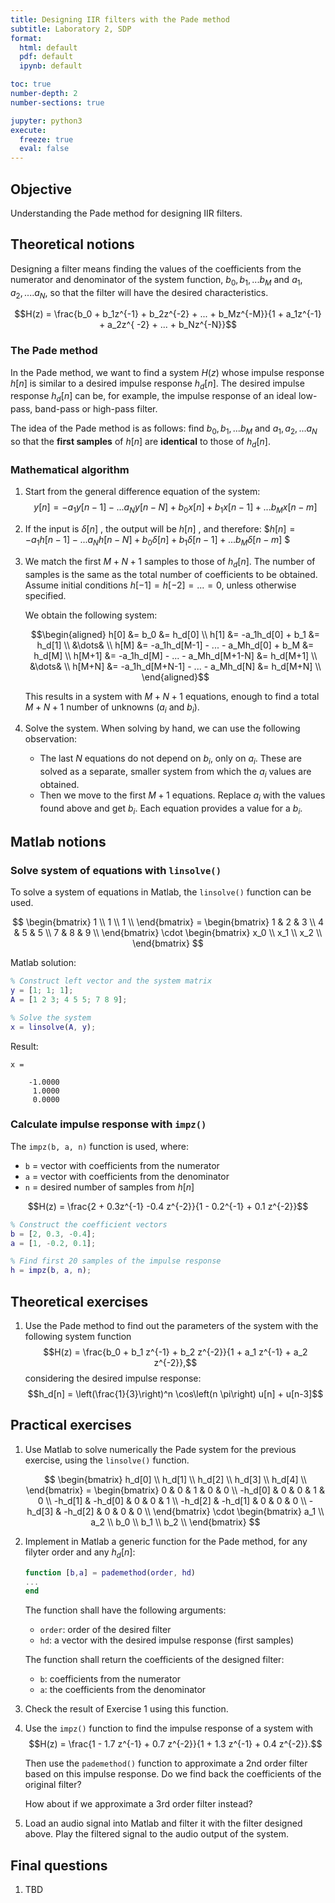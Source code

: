 ```yaml
---
title: Designing IIR filters with the Pade method
subtitle: Laboratory 2, SDP
format: 
  html: default
  pdf: default
  ipynb: default

toc: true
number-depth: 2
number-sections: true

jupyter: python3
execute:
  freeze: true
  eval: false
---
```



## Objective

Understanding the Pade method for designing IIR filters.

## Theoretical notions

Designing a filter means finding the values of the coefficients
from the numerator and denominator of the system function,
$b_0, b_1, ...b_M$ and $a_1, a_2, ....a_N$,
so that the filter will have the desired characteristics.

$$H(z) = \frac{b_0 + b_1z^{-1} + b_2z^{-2} + ... + b_Mz^{-M}}{1 + a_1z^{-1} + a_2z^{ -2} + ... + b_Nz^{-N}}$$

### The Pade method

In the Pade method, we want to find a system $H(z)$
whose impulse response $h[n]$ is similar to a desired impulse response $h_d[n]$.
The desired impulse response $h_d[n]$ can be, for example,
the impulse response of an ideal low-pass, band-pass or high-pass filter.

The idea of the Pade method is as follows: find $b_0, b_1, ...b_M$ and $a_1, a_2, ...a_N$
so that the **first samples** of $h[n]$ are **identical** to those of $h_d[n]$.

### Mathematical algorithm

1. Start from the general difference equation of the system:
    $$y[n] = -a_1 y[n-1] - ... a_Ny[n-N] + b_0 x[n] + b_1 x[n-1] + ... b_M x[n-m]$$

2. If the input is $\delta[n]$ , the output will be $h[n]$ , and therefore:
    $$h[n] = -a_1 h[n-1] - ... a_Nh[n-N] + b_0 \delta[n] + b_1 \delta[n-1] + ... b_M \delta[n-m]$ $

3. We match the first $M+N+1$ samples to those of $h_d[n]$. The number of samples is the same as the total number of coefficients to be obtained. 
   Assume initial conditions $h[-1] = h[-2] = ... = 0$, unless otherwise specified.

   We obtain the following system:

    $$\begin{aligned}
    h[0] &= b_0 &= h_d[0] \\
    h[1] &= -a_1h_d[0] + b_1 &= h_d[1] \\
    &\dots& \\
    h[M] &= -a_1h_d[M-1] - ... - a_Mh_d[0] + b_M &= h_d[M] \\
    h[M+1] &= -a_1h_d[M] - ... - a_Mh_d[M+1-N] &= h_d[M+1]  \\
    &\dots& \\
    h[M+N] &= -a_1h_d[M+N-1] - ... - a_Mh_d[N] &= h_d[M+N]  \\
    \end{aligned}$$

    This results in a system with $M+N+1$ equations, enough to find a total $M+N+1$ number of unknowns ($a_i$ and $b_i$).

4. Solve the system. When solving by hand, we can use the following observation:

   - The last $N$ equations do not depend on $b_i$, only on $a_i$. These are solved as a separate, smaller system from which the $a_i$ values are obtained.
   - Then we move to the first $M+1$ equations. Replace $a_i$ with the values found above and get $b_i$. Each equation provides a value for a $b_i$.

## Matlab notions

### Solve system of equations with `linsolve()`

To solve a system of equations in Matlab, the `linsolve()` function can be used.

$$
\begin{bmatrix}
1 \\
1 \\
1 \\
\end{bmatrix}
=
\begin{bmatrix}
1 & 2 & 3 \\
4 & 5 & 5 \\
7 & 8 & 9 \\
\end{bmatrix}
\cdot
\begin{bmatrix}
x_0 \\
x_1 \\
x_2 \\
\end{bmatrix}
$$

Matlab solution:

```matlab
% Construct left vector and the system matrix
y = [1; 1; 1];
A = [1 2 3; 4 5 5; 7 8 9];

% Solve the system
x = linsolve(A, y);
```

Result:

```
x =

    -1.0000
     1.0000
     0.0000
```

### Calculate impulse response with `impz()`

The `impz(b, a, n)` function is used, where:

- `b` = vector with coefficients from the numerator
- `a` = vector with coefficients from the denominator
- `n` = desired number of samples from $h[n]$
    
$$H(z) = \frac{2 + 0.3z^{-1} -0.4 z^{-2}}{1 - 0.2^{-1} + 0.1 z^{-2}}$$

```matlab
% Construct the coefficient vectors
b = [2, 0.3, -0.4];
a = [1, -0.2, 0.1];

% Find first 20 samples of the impulse response
h = impz(b, a, n);
```

## Theoretical exercises

1. Use the Pade method to find out the parameters of the system with the following system function
   $$H(z) = \frac{b_0 + b_1 z^{-1} + b_2 z^{-2}}{1 + a_1 z^{-1} + a_2 z^{-2}},$$
   considering the desired impulse response: 
   $$h_d[n] = \left(\frac{1}{3}\right)^n \cos\left(n \pi\right) u[n] + u[n-3]$$

## Practical exercises

1. Use Matlab to solve numerically the Pade system for the previous exercise, using the `linsolve()` function.

    $$
     \begin{bmatrix} h_d[0] \\ h_d[1] \\ h_d[2] \\ h_d[3] \\ h_d[4] \\ \end{bmatrix}
     =
     \begin{bmatrix}
     0 & 0 & 1 & 0 & 0 \\
     -h_d[0] & 0 & 0 & 1 & 0 \\
     -h_d[1] & -h_d[0] & 0 & 0 & 1 \\
     -h_d[2] & -h_d[1] & 0 & 0 & 0 \\
     -h_d[3] & -h_d[2] & 0 & 0 & 0 \\
     \end{bmatrix}
     \cdot
     \begin{bmatrix} a_1 \\ a_2 \\ b_0 \\ b_1 \\ b_2 \\ \end{bmatrix}
     $$


2. Implement in Matlab a generic function for the Pade method, for any filyter order and any $h_d[n]$:

   ```matlab
   function [b,a] = pademethod(order, hd)
   ...
   end
   ```

   The function shall have the following arguments:

   - `order`: order of the desired filter
   - `hd`: a vector with the desired impulse response (first samples)

   The function shall return the coefficients of the designed filter:

   - `b`: coefficients from the numerator
   - `a`: the coefficients from the denominator

3. Check the result of Exercise 1 using this function.

4. Use the `impz()` function to find the impulse response of a system with
$$H(z) = \frac{1 - 1.7 z^{-1} + 0.7 z^{-2}}{1 + 1.3 z^{-1} + 0.4 z^{-2}}.$$

   Then use the `pademethod()` function to approximate a 2nd order filter
   based on this impulse response. Do we find back the coefficients of the original filter?
   
   How about if we approximate a 3rd order filter instead?

5. Load an audio signal into Matlab and filter it with the filter designed above.
Play the filtered signal to the audio output of the system.

## Final questions

1. TBD
